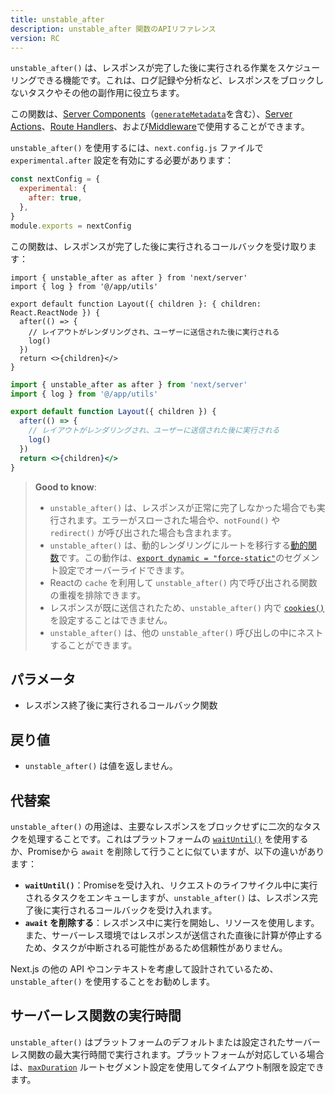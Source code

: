 ```yaml
---
title: unstable_after
description: unstable_after 関数のAPIリファレンス
version: RC
---
```


`unstable_after()` は、レスポンスが完了した後に実行される作業をスケジューリングできる機能です。これは、ログ記録や分析など、レスポンスをブロックしないタスクやその他の副作用に役立ちます。

この関数は、[Server Components](/docs/app/building-your-application/rendering/server-components)（[`generateMetadata`](https://nextjs.org/docs/app/api-reference/functions/generate-metadata)を含む）、[Server Actions](/docs/app/building-your-application/data-fetching/server-actions-and-mutations)、[Route Handlers](/docs/app/building-your-application/routing/route-handlers)、および[Middleware](/docs/app/building-your-application/routing/middleware)で使用することができます。

`unstable_after()` を使用するには、`next.config.js` ファイルで `experimental.after` 設定を有効にする必要があります：

```js filename="next.config.js"
const nextConfig = {
  experimental: {
    after: true,
  },
}
module.exports = nextConfig
```

この関数は、レスポンスが完了した後に実行されるコールバックを受け取ります：

```tsx filename="app/layout.tsx switcher
import { unstable_after as after } from 'next/server'
import { log } from '@/app/utils'

export default function Layout({ children }: { children: React.ReactNode }) {
  after(() => {
    // レイアウトがレンダリングされ、ユーザーに送信された後に実行される
    log()
  })
  return <>{children}</>
}
```

```jsx filename="app/layout.js switcher
import { unstable_after as after } from 'next/server'
import { log } from '@/app/utils'

export default function Layout({ children }) {
  after(() => {
    // レイアウトがレンダリングされ、ユーザーに送信された後に実行される
    log()
  })
  return <>{children}</>
}
```

> **Good to know**:
>
> - `unstable_after()` は、レスポンスが正常に完了しなかった場合でも実行されます。エラーがスローされた場合や、`notFound()` や `redirect()` が呼び出された場合も含まれます。
> - `unstable_after()` は、動的レンダリングにルートを移行する[動的関数](/docs/app/building-your-application/rendering/server-components#dynamic-functions)です。この動作は、[`export dynamic = "force-static"`](/docs/app/api-reference/file-conventions/route-segment-config#dynamic)のセグメント設定でオーバーライドできます。
> - Reactの `cache` を利用して `unstable_after()` 内で呼び出される関数の重複を排除できます。
> - レスポンスが既に送信されたため、`unstable_after()` 内で [`cookies()`](/docs/app/api-reference/functions/cookies) を設定することはできません。
> - `unstable_after()` は、他の `unstable_after()` 呼び出しの中にネストすることができます。

## パラメータ

- レスポンス終了後に実行されるコールバック関数

## 戻り値

- `unstable_after()` は値を返しません。

## 代替案

`unstable_after()` の用途は、主要なレスポンスをブロックせずに二次的なタスクを処理することです。これはプラットフォームの [`waitUntil()`](https://vercel.com/docs/functions/functions-api-reference) を使用するか、Promiseから `await` を削除して行うことに似ていますが、以下の違いがあります：

- **`waitUntil()`**：Promiseを受け入れ、リクエストのライフサイクル中に実行されるタスクをエンキューしますが、`unstable_after()` は、レスポンス完了後に実行されるコールバックを受け入れます。
- **`await` を削除する**：レスポンス中に実行を開始し、リソースを使用します。また、サーバーレス環境ではレスポンスが送信された直後に計算が停止するため、タスクが中断される可能性があるため信頼性がありません。

Next.js の他の API やコンテキストを考慮して設計されているため、`unstable_after()` を使用することをお勧めします。

## サーバーレス関数の実行時間

`unstable_after()` はプラットフォームのデフォルトまたは設定されたサーバーレス関数の最大実行時間で実行されます。プラットフォームが対応している場合は、[`maxDuration`](/docs/app/api-reference/file-conventions/route-segment-config#maxduration) ルートセグメント設定を使用してタイムアウト制限を設定できます。